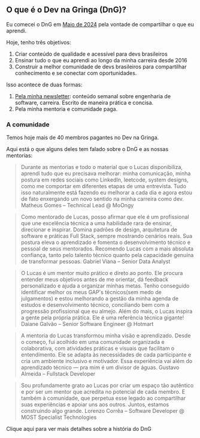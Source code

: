 ## O que é o Dev na Gringa (DnG)?

Eu comecei o DnG em [Maio de 2024](https://newsletter.nagringa.dev/p/como-eu-virei-um-dev-na-gringa) pela vontade de compartilhar o que eu aprendi.

Hoje, tenho três objetivos:

1. Criar <HighlightedText color="pink">conteúdo de qualidade</HighlightedText> e acessível para devs brasileiros
2. Ensinar tudo o que eu aprendi ao longo da minha carreira desde 2016
3. Construir a melhor comunidade de devs brasileiros para compartilhar conhecimento e se conectar com oportunidades.

Isso acontece de duas formas:

1. [Pela minha newsletter](https://newsletter.nagringa.dev/): conteúdo semanal sobre engenharia de software, carreira. Escrito de maneira prática e concisa.
2. Pela minha mentoria e comunidade paga.

### A comunidade

Temos hoje mais de 40 membros pagantes no Dev na Gringa.

Aqui está o que alguns deles tem falado sobre o DnG e as nossas mentorias:

> Durante as mentorias e todo o material que o Lucas disponibiliza, aprendi tudo que eu precisava melhorar: minha comunicação, minha postura em redes sociais como LinkedIn, leetcode, system designs, como me comportar em diferentes etapas de uma entrevista. Tudo isso naturalmente está fazendo eu melhorar a cada dia e agora estou de fato enxergando um novo sentido na minha carreira como dev. Matheus Gomes – Technical Lead @ MoOngy

> Como mentorado de Lucas, posso afirmar que ele é um profissional que une excelência técnica a uma habilidade rara de ensinar, direcionar e inspirar. Domina padrões de design, arquitetura de software e práticas Full Stack, sempre mostrando cenários reais. Sua postura eleva o aprendizado e fomenta o desenvolvimento técnico e pessoal de seus mentorados. Recomendo Lucas com a mais absoluta confiança, tanto pelo talento técnico quanto pela capacidade genuína de transformar pessoas. Gabriel Viana – Senior Data Analyst

> O Lucas é um mentor muito prático e direto ao ponto. Ele procura entender meus objetivos antes de me orientar, dá feedback personalizado e ajuda a organizar minhas metas. Tenho conseguido identificar melhor os meus GAP's técnicos(sem medo de julgamentos) e estou melhorando a gestão da minha agenda de estudos e desenvolvimento técnico, conciliando bem com a progressão profissional que eu almejo. Além do mais, o Lucas inspira a gente pela própria prática. Ele é uma referência técnica gigante! Daiane Galvão – Senior Software Engineer @ Hotmart

> A mentoria do Lucas transformou minha visão e aprendizado. Desde o começo, fui acolhido em uma comunidade organizada e colaborativa, com atividades práticas e visuais que facilitam o entendimento. Ele se adapta às necessidades de cada participante e cria um ambiente inclusivo e motivador. Essa experiência vai além do aprendizado técnico — pra mim é um divisor de águas. Gustavo Almeida – Fullstack Developer

> Sou profundamente grato ao Lucas por criar um espaço tão autêntico e por ser um mentor que acredita no potencial de cada membro. E também à comunidade, que perpetua esse legado ao compartilhar suas experiências e apoiar uns aos outros. Juntos, estamos construindo algo grande. Lorenzo Corrêa – Software Developer @ MOST Specialist Technologies




<Link href="/sobre">Clique aqui para ver mais detalhes sobre a história do DnG</Link>
